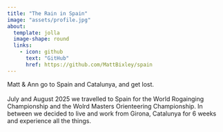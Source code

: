 ```yaml
---
title: "The Rain in Spain"
image: "assets/profile.jpg"
about:
  template: jolla
  image-shape: round
  links:
    - icon: github
      text: "GitHub"
      href: https://github.com/MattBixley/spain
---
```


Matt & Ann go to Spain and Catalunya, and get lost.\
\
July and August 2025 we travelled to Spain for the World Rogainging Championship and the Wolrd Masters Orienteering Championship. In between we decided to live and work from Girona, Catalunya for 6 weeks and experience all the things.
